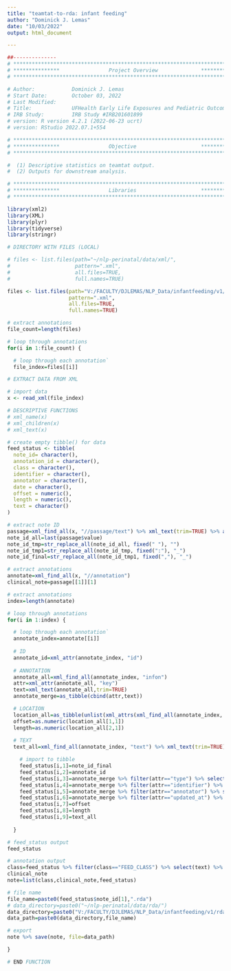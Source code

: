 ```yaml
---
title: "teamtat-to-rda: infant feeding"
author: "Dominick J. Lemas"
date: "10/03/2022"
output: html_document

---
```


```r
##-------------- 
# **************************************************************************** #
# ***************                Project Overview              *************** #
# **************************************************************************** #

# Author:            Dominick J. Lemas 
# Start Date:        October 03, 2022 
# Last Modified:      
# Title:             UFHealth Early Life Exposures and Pediatric Outcomes  
# IRB Study:         IRB Study #IRB201601899
# version: R version 4.2.1 (2022-06-23 ucrt) 
# version: RStudio 2022.07.1+554 

# **************************************************************************** #
# ***************                Objective                     *************** #
# **************************************************************************** #

#  (1) Descriptive statistics on teamtat output. 
#  (2) Outputs for downstream analysis. 

```

```r

# **************************************************************************** #
# ***************                Libraries                     *************** #
# **************************************************************************** #

library(xml2)
library(XML) 
library(plyr)
library(tidyverse)
library(stringr)

```

```r

# DIRECTORY WITH FILES (LOCAL)

# files <- list.files(path="~/nlp-perinatal/data/xml/", 
#                     pattern=".xml", 
#                     all.files=TRUE,
#                     full.names=TRUE)

files <- list.files(path="V:/FACULTY/DJLEMAS/NLP_Data/infantfeeding/v1/xml/", 
                    pattern=".xml", 
                    all.files=TRUE,
                    full.names=TRUE)

```

```r

# extract annotations
file_count=length(files)

# loop through annotations
for(i in 1:file_count) {

  # loop through each annotation`
  file_index=files[[i]]

# EXTRACT DATA FROM XML

# import data
x <- read_xml(file_index)

# DESCRIPTIVE FUNCTIONS
# xml_name(x)
# xml_children(x)
# xml_text(x)

# create empty tibble() for data
feed_status <- tibble(
  note_id= character(),
  annotation_id = character(),
  class = character(),
  identifier = character(),
  annotator = character(),
  date = character(),
  offset = numeric(),
  length = numeric(),
  text = character()
)

# extract note ID
passage=xml_find_all(x, "//passage/text") %>% xml_text(trim=TRUE) %>% as_tibble()
note_id_all=last(passage$value)
note_id_tmp=str_replace_all(note_id_all, fixed(" "), "") 
note_id_tmp1=str_replace_all(note_id_tmp, fixed(":"), "_")
note_id_final=str_replace_all(note_id_tmp1, fixed(","), "_")

# extract annotations
annotate=xml_find_all(x, "//annotation")
clinical_note=passage[[1]][1]

# extract annotations
index=length(annotate)

# loop through annotations
for(i in 1:index) {

  # loop through each annotation`
  annotate_index=annotate[[i]]
  
  # ID
  annotate_id=xml_attr(annotate_index, "id")
  
  # ANNOTATION
  annotate_all=xml_find_all(annotate_index, "infon")
  attr=xml_attr(annotate_all, "key")
  text=xml_text(annotate_all,trim=TRUE)
  annotate_merge=as_tibble(cbind(attr,text))

  # LOCATION
  location_all=as_tibble(unlist(xml_attrs(xml_find_all(annotate_index, "location"))))
  offset=as.numeric(location_all[1,1])
  length=as.numeric(location_all[2,1])
  
  # TEXT
  text_all=xml_find_all(annotate_index, "text") %>% xml_text(trim=TRUE)

    # import to tibble
    feed_status[i,1]=note_id_final
    feed_status[i,2]=annotate_id
    feed_status[i,3]=annotate_merge %>% filter(attr=="type") %>% select(text)
    feed_status[i,4]=annotate_merge %>% filter(attr=="identifier") %>% select(text)
    feed_status[i,5]=annotate_merge %>% filter(attr=="annotator") %>% select(text)
    feed_status[i,6]=annotate_merge %>% filter(attr=="updated_at") %>% select(text)
    feed_status[i,7]=offset 
    feed_status[i,8]=length
    feed_status[i,9]=text_all
   
  }

# feed_status output
feed_status

# annotation output
class=feed_status %>% filter(class=="FEED_CLASS") %>% select(text) %>% rename(., class = text)
clinical_note
note=list(class,clinical_note,feed_status)

# file name
file_name=paste0(feed_status$note_id[1],".rda")
# data_directory=paste0("~/nlp-perinatal/data/rda/") 
data_directory=paste0("V:/FACULTY/DJLEMAS/NLP_Data/infantfeeding/v1/rda/") 
data_path=paste0(data_directory,file_name)

# export
note %>% save(note, file=data_path)

}

# END FUNCTION
                              
```

